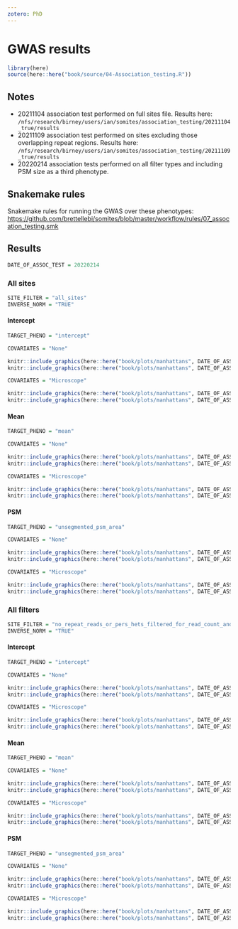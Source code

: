 ```yaml
---
zotero: PhD
---
```


# GWAS results

```r
library(here)
source(here::here("book/source/04-Association_testing.R"))
```

## Notes

* 20211104 association test performed on full sites file. Results here: `/nfs/research/birney/users/ian/somites/association_testing/20211104_true/results`
* 20211109 association test performed on sites excluding those overlapping repeat regions. Results here: `/nfs/research/birney/users/ian/somites/association_testing/20211109_true/results`
* 20220214 association tests performed on all filter types and including PSM size as a third phenotype.

## Snakemake rules

Snakemake rules for running the GWAS over these phenotypes: <https://github.com/brettellebi/somites/blob/master/workflow/rules/07_assocation_testing.smk>

## Results

```r
DATE_OF_ASSOC_TEST = 20220214
```

### All sites

```r
SITE_FILTER = "all_sites"
INVERSE_NORM = "TRUE"
```

#### Intercept

```r
TARGET_PHENO = "intercept"
```

```r
COVARIATES = "None"
```

```r
knitr::include_graphics(here::here("book/plots/manhattans", DATE_OF_ASSOC_TEST, SITE_FILTER, TARGET_PHENO, COVARIATES, INVERSE_NORM, "5000.png"))
knitr::include_graphics(here::here("book/plots/manhattans", DATE_OF_ASSOC_TEST, SITE_FILTER, TARGET_PHENO, COVARIATES, INVERSE_NORM, "20000.png"))
```

```r
COVARIATES = "Microscope"
```

```r
knitr::include_graphics(here::here("book/plots/manhattans", DATE_OF_ASSOC_TEST, SITE_FILTER, TARGET_PHENO, COVARIATES, INVERSE_NORM, "5000.png"))
knitr::include_graphics(here::here("book/plots/manhattans", DATE_OF_ASSOC_TEST, SITE_FILTER, TARGET_PHENO, COVARIATES, INVERSE_NORM, "20000.png"))
```

#### Mean

```r
TARGET_PHENO = "mean"
```

```r
COVARIATES = "None"
```

```r
knitr::include_graphics(here::here("book/plots/manhattans", DATE_OF_ASSOC_TEST, SITE_FILTER, TARGET_PHENO, COVARIATES, INVERSE_NORM, "5000.png"))
knitr::include_graphics(here::here("book/plots/manhattans", DATE_OF_ASSOC_TEST, SITE_FILTER, TARGET_PHENO, COVARIATES, INVERSE_NORM, "20000.png"))
```

```r
COVARIATES = "Microscope"
```

```r
knitr::include_graphics(here::here("book/plots/manhattans", DATE_OF_ASSOC_TEST, SITE_FILTER, TARGET_PHENO, COVARIATES, INVERSE_NORM, "5000.png"))
knitr::include_graphics(here::here("book/plots/manhattans", DATE_OF_ASSOC_TEST, SITE_FILTER, TARGET_PHENO, COVARIATES, INVERSE_NORM, "20000.png"))
```

#### PSM

```r
TARGET_PHENO = "unsegmented_psm_area"
```

```r
COVARIATES = "None"
```

```r
knitr::include_graphics(here::here("book/plots/manhattans", DATE_OF_ASSOC_TEST, SITE_FILTER, TARGET_PHENO, COVARIATES, INVERSE_NORM, "5000.png"))
knitr::include_graphics(here::here("book/plots/manhattans", DATE_OF_ASSOC_TEST, SITE_FILTER, TARGET_PHENO, COVARIATES, INVERSE_NORM, "20000.png"))
```

```r
COVARIATES = "Microscope"
```

```r
knitr::include_graphics(here::here("book/plots/manhattans", DATE_OF_ASSOC_TEST, SITE_FILTER, TARGET_PHENO, COVARIATES, INVERSE_NORM, "5000.png"))
knitr::include_graphics(here::here("book/plots/manhattans", DATE_OF_ASSOC_TEST, SITE_FILTER, TARGET_PHENO, COVARIATES, INVERSE_NORM, "20000.png"))
```

### All filters

```r
SITE_FILTER = "no_repeat_reads_or_pers_hets_filtered_for_read_count_and_cab_prop"
INVERSE_NORM = "TRUE"
```

#### Intercept

```r
TARGET_PHENO = "intercept"
```

```r
COVARIATES = "None"
```

```r
knitr::include_graphics(here::here("book/plots/manhattans", DATE_OF_ASSOC_TEST, SITE_FILTER, TARGET_PHENO, COVARIATES, INVERSE_NORM, "5000.png"))
knitr::include_graphics(here::here("book/plots/manhattans", DATE_OF_ASSOC_TEST, SITE_FILTER, TARGET_PHENO, COVARIATES, INVERSE_NORM, "20000.png"))
```

```r
COVARIATES = "Microscope"
```

```r
knitr::include_graphics(here::here("book/plots/manhattans", DATE_OF_ASSOC_TEST, SITE_FILTER, TARGET_PHENO, COVARIATES, INVERSE_NORM, "5000.png"))
knitr::include_graphics(here::here("book/plots/manhattans", DATE_OF_ASSOC_TEST, SITE_FILTER, TARGET_PHENO, COVARIATES, INVERSE_NORM, "20000.png"))
```


#### Mean

```r
TARGET_PHENO = "mean"
```

```r
COVARIATES = "None"
```

```r
knitr::include_graphics(here::here("book/plots/manhattans", DATE_OF_ASSOC_TEST, SITE_FILTER, TARGET_PHENO, COVARIATES, INVERSE_NORM, "5000.png"))
knitr::include_graphics(here::here("book/plots/manhattans", DATE_OF_ASSOC_TEST, SITE_FILTER, TARGET_PHENO, COVARIATES, INVERSE_NORM, "20000.png"))
```

```r
COVARIATES = "Microscope"
```

```r
knitr::include_graphics(here::here("book/plots/manhattans", DATE_OF_ASSOC_TEST, SITE_FILTER, TARGET_PHENO, COVARIATES, INVERSE_NORM, "5000.png"))
knitr::include_graphics(here::here("book/plots/manhattans", DATE_OF_ASSOC_TEST, SITE_FILTER, TARGET_PHENO, COVARIATES, INVERSE_NORM, "20000.png"))
```


#### PSM

```r
TARGET_PHENO = "unsegmented_psm_area"
```

```r
COVARIATES = "None"
```

```r
knitr::include_graphics(here::here("book/plots/manhattans", DATE_OF_ASSOC_TEST, SITE_FILTER, TARGET_PHENO, COVARIATES, INVERSE_NORM, "5000.png"))
knitr::include_graphics(here::here("book/plots/manhattans", DATE_OF_ASSOC_TEST, SITE_FILTER, TARGET_PHENO, COVARIATES, INVERSE_NORM, "20000.png"))
```

```r
COVARIATES = "Microscope"
```

```r
knitr::include_graphics(here::here("book/plots/manhattans", DATE_OF_ASSOC_TEST, SITE_FILTER, TARGET_PHENO, COVARIATES, INVERSE_NORM, "5000.png"))
knitr::include_graphics(here::here("book/plots/manhattans", DATE_OF_ASSOC_TEST, SITE_FILTER, TARGET_PHENO, COVARIATES, INVERSE_NORM, "20000.png"))
```


